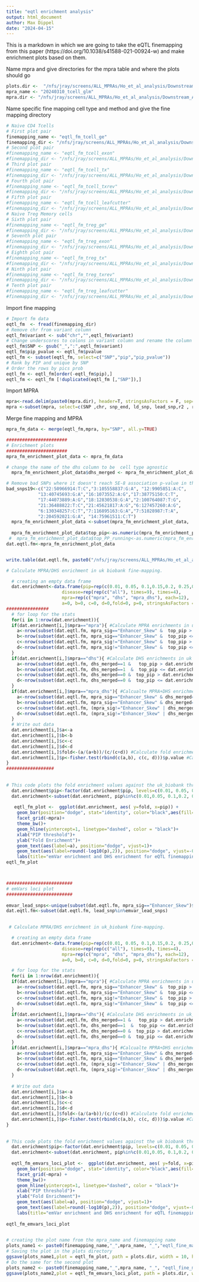 ```yaml
---
title: "eqtl enrichment analysis"
output: html_document
author: Max Dippel
date: "2024-04-15"
---
```


This is a markdown in which we are going to take the eQTL finemapping from this paper (https://doi.org/10.1038/s41588-021-00924-w) and make enrichment plots based on them.

Name mpra and give directories for the mpra table and where the plots should go
```r
plots.dir <-  "/nfs/jray/screens/ALL_MPRAs/Ho_et_al_analysis/Downstream_Analysis/20240310_mpra_analysis/eqtl_enrichment/plots"
mpra_name <- "20240310_tcell_glm"
mpra.dir <- "/nfs/jray/screens/ALL_MPRAs/Ho_et_al_analysis/Downstream_Analysis/20240310_mpra_analysis/tcell/glm/data/20240310_tcell_glm_mpra_merge_hg38.txt"
```

Name specific fine mapping cell type and method and give the fine mapping directory 
```r
# Naive CD4 Tcells
# First plot pair
finemapping_name <- "eqtl_fm_tcell_ge"
finemapping_dir <- "/nfs/jray/screens/ALL_MPRAs/Ho_et_al_analysis/Downstream_Analysis/20240310_mpra_analysis/eqtl_enrichment/data/eQTL_Catalogue_Tcell_fine_mapping_sumstats/QTS000002/QTD000031.credible_sets.tsv.gz"
# Second plot pair
#finemapping_name <- "eqtl_fm_tcell_exon"
#finemapping_dir <- "/nfs/jray/screens/ALL_MPRAs/Ho_et_al_analysis/Downstream_Analysis/20240310_mpra_analysis/eqtl_enrichment/data/eQTL_Catalogue_Tcell_fine_mapping_sumstats/QTS000002/QTD000032.credible_sets.tsv.gz"
# Third plot pair
#finemapping_name <- "eqtl_fm_tcell_tx"
#finemapping_dir <- "/nfs/jray/screens/ALL_MPRAs/Ho_et_al_analysis/Downstream_Analysis/20240310_mpra_analysis/eqtl_enrichment/data/eQTL_Catalogue_Tcell_fine_mapping_sumstats/QTS000002/QTD000033.credible_sets.tsv.gz"
# Fourth plot pair
#finemapping_name <- "eqtl_fm_tcell_txrev"
#finemapping_dir <- "/nfs/jray/screens/ALL_MPRAs/Ho_et_al_analysis/Downstream_Analysis/20240310_mpra_analysis/eqtl_enrichment/data/eQTL_Catalogue_Tcell_fine_mapping_sumstats/QTS000002/QTD000034.credible_sets.tsv.gz"
# Fifth plot pair
#finemapping_name <- "eqtl_fm_tcell_leafcutter"
#finemapping_dir <- "/nfs/jray/screens/ALL_MPRAs/Ho_et_al_analysis/Downstream_Analysis/20240310_mpra_analysis/eqtl_enrichment/data/eQTL_Catalogue_Tcell_fine_mapping_sumstats/QTS000002/QTD000035.credible_sets.tsv.gz"
# Naive Treg Memory cells
# Sixth plot pair
#finemapping_name <- "eqtl_fm_treg_ge"
#finemapping_dir <- "/nfs/jray/screens/ALL_MPRAs/Ho_et_al_analysis/Downstream_Analysis/20240310_mpra_analysis/eqtl_enrichment/data/eQTL_Catalogue_Tcell_fine_mapping_sumstats/QTS000003/QTD000036.credible_sets.tsv.gz"
# Seventh plot pair
#finemapping_name <- "eqtl_fm_treg_exon"
#finemapping_dir <- "/nfs/jray/screens/ALL_MPRAs/Ho_et_al_analysis/Downstream_Analysis/20240310_mpra_analysis/eqtl_enrichment/data/eQTL_Catalogue_Tcell_fine_mapping_sumstats/QTS000003/QTD000037.credible_sets.tsv.gz"
# Eighth plot pair
#finemapping_name <- "eqtl_fm_treg_tx"
#finemapping_dir <- "/nfs/jray/screens/ALL_MPRAs/Ho_et_al_analysis/Downstream_Analysis/20240310_mpra_analysis/eqtl_enrichment/data/eQTL_Catalogue_Tcell_fine_mapping_sumstats/QTS000003/QTD000038.credible_sets.tsv.gz"
# Ninth plot pair
#finemapping_name <- "eqtl_fm_treg_txrev"
#finemapping_dir <- "/nfs/jray/screens/ALL_MPRAs/Ho_et_al_analysis/Downstream_Analysis/20240310_mpra_analysis/eqtl_enrichment/data/eQTL_Catalogue_Tcell_fine_mapping_sumstats/QTS000003/QTD000039.credible_sets.tsv.gz"
# Tenth plot pair
#finemapping_name <- "eqtl_fm_treg_leafcutter"
#finemapping_dir <- "/nfs/jray/screens/ALL_MPRAs/Ho_et_al_analysis/Downstream_Analysis/20240310_mpra_analysis/eqtl_enrichment/data/eQTL_Catalogue_Tcell_fine_mapping_sumstats/QTS000003/QTD000040.credible_sets.tsv.gz"
```



Import fine mapping
```r
# Import fm data
eqtl_fm  <- fread(finemapping_dir)
# Remove chr from variant column
eqtl_fm$variant <- sub("chr","",eqtl_fm$variant)
# Change underscores to colons in variant column and rename the column SNP. 
eqtl_fm$SNP <- gsub("_",":",eqtl_fm$variant)
eqtl_fm$pip_pvalue <- eqtl_fm$pvalue
eqtl_fm <- subset(eqtl_fm, select=c("SNP","pip","pip_pvalue"))
# Rank by PIP and unique by SNP
# Order the rows by pics prob
eqtl_fm <- eqtl_fm[order(-eqtl_fm$pip),]
eqtl_fm <- eqtl_fm [!duplicated(eqtl_fm [,"SNP"]),]
```

Import MPRA 
```r
mpra<-read.delim(paste0(mpra.dir), header=T, stringsAsFactors = F, sep="\t")
mpra <-subset(mpra, select=c(SNP ,chr, snp_end, ld_snp, lead_snp,r2 , rsid, dhs_Tcell_merged, dhs_all, mpra_sig))
```

Merge fine mapping and MPRA
```r
mpra_fm_data <- merge(eqtl_fm,mpra, by="SNP", all.y=TRUE)
```


```r
#######################
# Enrichment plots
#######################
mpra_fm_enrichment_plot_data <- mpra_fm_data

# change the name of the dhs column to be  cell type agnostic 
  mpra_fm_enrichment_plot_data$dhs_merged <- mpra_fm_enrichment_plot_data$dhs_Tcell_merged

# Remove bad SNPs where it doesn't reach 5E-8 association p-value in the GWAS and remove MHC region
bad_snps19<-c("22:50966914:T:C","3:105558837:G:A", "12:9905851:A:C",
            "13:40745693:G:A","16:1073552:A:G","17:38775150:C:T",
            "17:44073889:A:G","18:12830538:G:A","2:100764087:T:G",
            "21:36488822:T:C","21:45621817:A:G","6:127457260:A:G",
            "6:130348257:C:T","7:116895163:G:A","7:51028987:T:A",
            "2:204592021:G:A", "14:75961511:C:T")
  mpra_fm_enrichment_plot_data <-subset(mpra_fm_enrichment_plot_data,  !(chr=="chr6" & snp_end>29691116 & snp_end<33054976) & !(lead_snp%in%bad_snps19))
  
  mpra_fm_enrichment_plot_data$top_pip<-as.numeric(mpra_fm_enrichment_plot_data$pip)
 #  mpra_fm_enrichment_plot_data$top_PP_running<-as.numeric(mpra_fm_enrichment_plot_data$top_PP_running)
dat.eqtl.fm<-mpra_fm_enrichment_plot_data


write.table(dat.eqtl.fm, paste0("/nfs/jray/screens/ALL_MPRAs/Ho_et_al_analysis/Downstream_Analysis/20240310_mpra_analysis/UK_biobank_finemapping_enrichment/data/","uk_biobank_top_pip_mpra_data"), row.names=FALSE,col.names=TRUE,sep="\t")

# Calculate MPRA/DHS enrichment in uk biobank fine-mapping.

  # creating an empty data frame
  dat.enrichment<-data.frame(pip=rep(c(0.01, 0.05, 0.1,0.15,0.2, 0.25,0.3,0.4,0.5,0.6,0.7,0.8), times=3), 
                     disease=rep(rep(c("all"), times=9), times=4), 
                     mpra=rep(c("mpra", "dhs", "mpra_dhs"), each=12), 
                     a=0, b=0, c=0, d=0,fold=0, p=0, stringsAsFactors = F)
################
  # for loop for the stats
  for(i in 1:nrow(dat.enrichment)){
  if(dat.enrichment[i,]$mpra=="mpra"){ #Calculate MPRA enrichments in uk biobank fine-mapping
    a<-nrow(subset(dat.eqtl.fm, mpra_sig=="Enhancer_Skew" &  top_pip > dat.enrichment[i,]$pip)) #emVar SNP with pip fine-mapped
    b<-nrow(subset(dat.eqtl.fm, mpra_sig=="Enhancer_Skew" &  top_pip <= dat.enrichment[i,]$pip)) #emVar SNP, but pip not fine-mapped
    c<-nrow(subset(dat.eqtl.fm, mpra_sig!="Enhancer_Skew" &  top_pip > dat.enrichment[i,]$pip)) #Not emVar SNP, but pip fine-mapped
    d<-nrow(subset(dat.eqtl.fm, mpra_sig!="Enhancer_Skew" &  top_pip <= dat.enrichment[i,]$pip)) #Not emVar SNP, and not pip fine-mapped
  }
  if(dat.enrichment[i,]$mpra=="dhs"){ #Calculate DHS enrichments in uk biobank fine-mapping
    a<-nrow(subset(dat.eqtl.fm, dhs_merged==1 &   top_pip > dat.enrichment[i,]$pip )) #DHS peak overlapping fine-mapped SNP
    b<-nrow(subset(dat.eqtl.fm, dhs_merged==1  &  top_pip <= dat.enrichment[i,]$pip)) #DHS peak not overlapping fine-mapped SNP
    c<-nrow(subset(dat.eqtl.fm, dhs_merged==0 &  top_pip > dat.enrichment[i,]$pip)) #Not overlapping DHS peak, but  fine-mapped SNP
    d<-nrow(subset(dat.eqtl.fm, dhs_merged==0 &  top_pip <= dat.enrichment[i,]$pip)) #Not overlapping DHS peak and pip fine-mapped
  }
  if(dat.enrichment[i,]$mpra=="mpra_dhs"){ #Calcualte MPRA+DHS enrichments in uk biobank fine-mapping
    a<-nrow(subset(dat.eqtl.fm, mpra_sig=="Enhancer_Skew" & dhs_merged==1 &   top_pip > dat.enrichment[i,]$pip )) #emVar, overlapping DHS peak and fine-mapped
    b<-nrow(subset(dat.eqtl.fm, mpra_sig=="Enhancer_Skew" & dhs_merged==1  &  top_pip <= dat.enrichment[i,]$pip)) #emVar and overlapping DHS peak, but not fine-mapped
    c<-nrow(subset(dat.eqtl.fm, (mpra_sig!="Enhancer_Skew" | dhs_merged==0) &  top_pip> dat.enrichment[i,]$pip)) #Either not emVar or not overlapping DHS peak, but fine-mapped
    d<-nrow(subset(dat.eqtl.fm, (mpra_sig!="Enhancer_Skew" | dhs_merged==0) &  top_pip <= dat.enrichment[i,]$pip)) #Either not emVar or not overlapping DHS peak, and not fine-mapped
  }
  # Write out data
  dat.enrichment[i,]$a<-a
  dat.enrichment[i,]$b<-b
  dat.enrichment[i,]$c<-c
  dat.enrichment[i,]$d<-d
  dat.enrichment[i,]$fold<-(a/(a+b))/(c/(c+d)) #Calculate fold enrichment
  dat.enrichment[i,]$p<-fisher.test(rbind(c(a,b), c(c, d)))$p.value #Calculate enrichment p-value
}
##################  
  
  
# This code plots the fold enrichment values against the uk_biobank threshold (which are the p-values (the higher the threshold value, the lower the p-value)).
  dat.enrichment$pip<-factor(dat.enrichment$pip, levels=c(0.01, 0.05, 0.1,0.15,0.2, 0.25,0.3,0.4,0.5,0.6,0.7,0.8))
  dat.enrichment<-subset(dat.enrichment, pip%in%c(0.01,0.05, 0.1,0.2, 0.3,0.4,0.5,0.6,0.7,0.8 ))
  
   eqtl_fm_plot <-  ggplot(dat.enrichment, aes( y=fold, x=pip)) + 
    geom_bar(position="dodge", stat="identity", color="black",aes(fill=-log10(p))) +  scale_fill_gradient(low= "lightgray",high="#E14A4A",limits = c(0, max(-log10(dat.enrichment$p)))) +
    facet_grid(~mpra)+
    theme_bw()+ 
    geom_hline(yintercept=1, linetype="dashed", color = "black")+
    xlab("PIP threshold")+
    ylab("Fold Enrichment")+
    geom_text(aes(label=a), position="dodge", vjust=1)+
    geom_text(aes(label=round(-log10(p),2)), position="dodge", vjust=-0.75) +
    labs(title="emVar enrichment and DHS enrichment for eQTL finemapping", subtitle = finemapping_name, caption=mpra_name) 
eqtl_fm_plot



#########################
# emVars loci plot
#########################
  
emvar_lead_snps<-unique(subset(dat.eqtl.fm, mpra_sig=="Enhancer_Skew")$lead_snp)
dat.eqtl.fm<-subset(dat.eqtl.fm, lead_snp%in%emvar_lead_snps)

  
 # Calculate MPRA/DHS enrichment in uk_biobank fine-mapping.

  # creating an empty data frame
  dat.enrichment<-data.frame(pip=rep(c(0.01, 0.05, 0.1,0.15,0.2, 0.25,0.3,0.4,0.5,0.6,0.7,0.8), times=3), 
                     disease=rep(rep(c("all"), times=9), times=4), 
                     mpra=rep(c("mpra", "dhs", "mpra_dhs"), each=12), 
                     a=0, b=0, c=0, d=0,fold=0, p=0, stringsAsFactors = F)

  # for loop for the stats
  for(i in 1:nrow(dat.enrichment)){
  if(dat.enrichment[i,]$mpra=="mpra"){ #Calculate MPRA enrichments in uk_biobank fine-mapping
    a<-nrow(subset(dat.eqtl.fm, mpra_sig=="Enhancer_Skew" &  top_pip > dat.enrichment[i,]$pip)) #emVar SNP with uk_biobank fine-mapped
    b<-nrow(subset(dat.eqtl.fm, mpra_sig=="Enhancer_Skew" &  top_pip <= dat.enrichment[i,]$pip)) #emVar SNP, but uk_biobank not fine-mapped
    c<-nrow(subset(dat.eqtl.fm, mpra_sig!="Enhancer_Skew" &  top_pip > dat.enrichment[i,]$pip)) #Not emVar SNP, but uk_biobank fine-mapped
    d<-nrow(subset(dat.eqtl.fm, mpra_sig!="Enhancer_Skew" &  top_pip <= dat.enrichment[i,]$pip)) #Not emVar SNP, and not uk_biobank fine-mapped
  }
  if(dat.enrichment[i,]$mpra=="dhs"){ #Calculate DHS enrichments in uk_biobank fine-mapping
    a<-nrow(subset(dat.eqtl.fm, dhs_merged==1 &   top_pip > dat.enrichment[i,]$pip )) #DHS peak overlapping uk_biobank fine-mapped SNP
    b<-nrow(subset(dat.eqtl.fm, dhs_merged==1  &  top_pip <= dat.enrichment[i,]$pip)) #DHS peak not overlapping uk_biobank fine-mapped SNP
    c<-nrow(subset(dat.eqtl.fm, dhs_merged==0 &  top_pip > dat.enrichment[i,]$pip)) #Not overlapping DHS peak, but uk_biobank fine-mapped SNP
    d<-nrow(subset(dat.eqtl.fm, dhs_merged==0 &  top_pip <= dat.enrichment[i,]$pip)) #Not overlapping DHS peak and not uk_biobank fine-mapped
  }
  if(dat.enrichment[i,]$mpra=="mpra_dhs"){ #Calcualte MPRA+DHS enrichments in uk biobank fine-mapping
    a<-nrow(subset(dat.eqtl.fm, mpra_sig=="Enhancer_Skew" & dhs_merged==1 &   top_pip > dat.enrichment[i,]$pip )) #emVar, overlapping DHS peak and uk biobank fine-mapped
    b<-nrow(subset(dat.eqtl.fm, mpra_sig=="Enhancer_Skew" & dhs_merged==1  &  top_pip <= dat.enrichment[i,]$pip)) #emVar and overlapping DHS peak, but not uk biobank fine-mapped
    c<-nrow(subset(dat.eqtl.fm, (mpra_sig!="Enhancer_Skew" | dhs_merged==0) &  top_pip> dat.enrichment[i,]$pip)) #Either not emVar or not overlapping DHS peak, but uk biobank fine-mapped
    d<-nrow(subset(dat.eqtl.fm, (mpra_sig!="Enhancer_Skew" | dhs_merged==0) &  top_pip <= dat.enrichment[i,]$pip)) #Either not emVar or not overlapping DHS peak, and not uk biobank fine-mapped
  }
  
  # Write out data
  dat.enrichment[i,]$a<-a
  dat.enrichment[i,]$b<-b
  dat.enrichment[i,]$c<-c
  dat.enrichment[i,]$d<-d
  dat.enrichment[i,]$fold<-(a/(a+b))/(c/(c+d)) #Calculate fold enrichment
  dat.enrichment[i,]$p<-fisher.test(rbind(c(a,b), c(c, d)))$p.value #Calculate enrichment p-value
}
  
  
# This code plots the fold enrichment values against the uk biobank threshold (which are the p-values (the higher the threshold value, the lower the p-value)).
  dat.enrichment$pip<-factor(dat.enrichment$pip, levels=c(0.01, 0.05, 0.1,0.15,0.2, 0.25,0.3,0.4,0.5,0.6,0.7,0.8))
  dat.enrichment<-subset(dat.enrichment, pip%in%c(0.01,0.05, 0.1,0.2, 0.3,0.4,0.5,0.6,0.7,0.8 ))
  
  eqtl_fm_emvars_loci_plot <-  ggplot(dat.enrichment, aes( y=fold, x=pip)) + 
    geom_bar(position="dodge", stat="identity", color="black",aes(fill=-log10(p))) +  scale_fill_gradient(low= "lightgray",high="#E14A4A",limits = c(0, max(-log10(dat.enrichment$p)))) +
    facet_grid(~mpra) +
    theme_bw()+ 
    geom_hline(yintercept=1, linetype="dashed", color = "black")+
    xlab("PIP threshold")+
    ylab("Fold Enrichment")+
    geom_text(aes(label=a), position="dodge", vjust=1)+
    geom_text(aes(label=round(-log10(p),2)), position="dodge", vjust=-0.75) +
    labs(title="emVar enrichment and DHS enrichment for eQTL finemapping (emVars loci only plot)", subtitle = finemapping_name, caption=mpra_name) 
  
eqtl_fm_emvars_loci_plot
 

# creating the plot name from the mpra_name and finemapping name
plots_name1 <- paste0(finemapping_name,"_",mpra_name, "_","eqtl_fine_mapping_enrichment_plot",".pdf")
# Saving the plot in the plots directory 
ggsave(plots_name1,plot = eqtl_fm_plot, path = plots.dir, width = 10, height = 5) 
# Do the same for the second plot
plots_name2 <- paste0(finemapping_name,"_",mpra_name, "_", "eqtl_fine_mapping_emvars_loci_enrichment_plot",".pdf")
ggsave(plots_name2,plot = eqtl_fm_emvars_loci_plot, path = plots.dir, width = 10, height = 5) 

```



